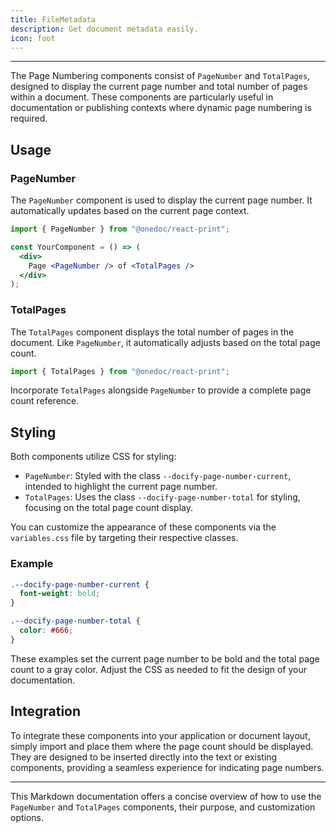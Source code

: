 ```yaml
---
title: FileMetadata
description: Get document metadata easily.
icon: foot
---
```

---
The Page Numbering components consist of `PageNumber` and `TotalPages`, designed to display the current page number and total number of pages within a document. These components are particularly useful in documentation or publishing contexts where dynamic page numbering is required.

## Usage

### PageNumber

The `PageNumber` component is used to display the current page number. It automatically updates based on the current page context.

```jsx
import { PageNumber } from "@onedoc/react-print";

const YourComponent = () => (
  <div>
    Page <PageNumber /> of <TotalPages />
  </div>
);
```

### TotalPages

The `TotalPages` component displays the total number of pages in the document. Like `PageNumber`, it automatically adjusts based on the total page count.

```jsx
import { TotalPages } from "@onedoc/react-print";
```

Incorporate `TotalPages` alongside `PageNumber` to provide a complete page count reference.

## Styling

Both components utilize CSS for styling:

- `PageNumber`: Styled with the class `--docify-page-number-current`, intended to highlight the current page number.
- `TotalPages`: Uses the class `--docify-page-number-total` for styling, focusing on the total page count display.

You can customize the appearance of these components via the `variables.css` file by targeting their respective classes.

### Example

```css
.--docify-page-number-current {
  font-weight: bold;
}

.--docify-page-number-total {
  color: #666;
}
```

These examples set the current page number to be bold and the total page count to a gray color. Adjust the CSS as needed to fit the design of your documentation.

## Integration

To integrate these components into your application or document layout, simply import and place them where the page count should be displayed. They are designed to be inserted directly into the text or existing components, providing a seamless experience for indicating page numbers.

---

This Markdown documentation offers a concise overview of how to use the `PageNumber` and `TotalPages` components, their purpose, and customization options.